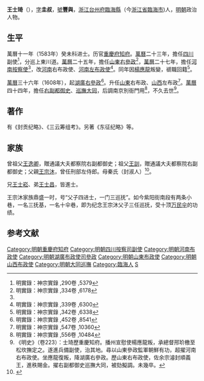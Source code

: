 {{明清人物信息框
| 姓名 = 王士琦
| 原名 =
| 圖片名稱= 
| 圖片大小 =
| 圖片說明 = 
| 最高職務 = 巡撫大同都察院右副都御史
| 國家 = 大明 
| 爵位 =
| 籍貫 = [[浙江承宣布政使司|浙江承宣布政使司]][[台州府|台州府]][[臨海縣|臨海縣]]
| 族裔 = 
| 字號 = 字圭叔，號豐與
| 諡號 =
| 出生日期 = 嘉靖三十年（1551年）
| 出生地點 = 
| 逝世日期 = 萬曆四十六年（1618年）
| 逝世地點 =
| 墓葬 =
| 配偶 = 
| 親屬 = 父[[王宗沐|王宗沐]]<br>兄[[王士崧|王士崧]]、弟[[王士昌|王士昌]]
| 出身 =
* 順天府鄉試第五名
* 萬曆十一年癸未科進士出身
| 經歷 =
| 著作 =  
}}
'''王士琦'''（{{bd|1551年||1618年}}），[[表字|字]]'''圭叔'''，[[號|號]]'''豐與'''，[[浙江承宣布政使司|浙江]][[台州府|台州府]][[臨海縣|臨海縣]]（今[[浙江省|浙江省]][[臨海市|臨海市]])人，[[明朝|明朝]]政治人物。

== 生平 ==
萬曆十一年（1583年）癸未科进士。历官[[重慶府|重慶府]][[知府|知府]]。[[萬曆|萬曆]]二十三年，擔任[[四川|四川]]副使<ref>明實錄：神宗實錄 ,290卷 ,5379</ref>，分巡上東川道。[[萬曆|萬曆]]二十五年，擔任[[山東|山東]][[右參政|右參政]]<ref name="明實錄：神宗實錄 ,334卷 ,6178">明實錄：神宗實錄 ,334卷 ,6178</ref>，[[萬曆|萬曆]]二十七年，擔任[[河南|河南]][[按察使|按察使]]<ref name="明實錄：神宗實錄 ,334卷 ,6178"/>，改[[河南|河南]]右布政使、[[河南|河南]][[左布政使|左布政使]]<ref>明實錄：神宗實錄 ,339卷 ,6300</ref>。同年因[[楊應龍|楊應龍]]叛變，禠職回籍<ref>明實錄：神宗實錄 ,342卷 ,6338</ref>。

[[萬曆|萬曆]]三十六年（1608年），起[[湖廣|湖廣]][[右參政|右參政]]<ref>明實錄：神宗實錄 ,452卷 ,8541</ref>。升任[[山東|山東]]右布政、[[山西|山西]]左布政<ref>明實錄：神宗實錄 ,547卷 ,10360</ref>。[[萬曆|萬曆]]四十四年，擔任[[右副都御史|右副都御史]]、[[巡撫|巡撫]][[大同巡撫|大同]]，后調南京別衙門用<ref>明實錄：神宗實錄 ,556卷 ,10484</ref>，不久去世<ref>《明史》（卷223）：士琦歷重慶知府。播州宣慰使楊應龍叛，承總督邢玠檄至松坎撫定之。遂進兵備副使，治其地。尋以山東參政監軍朝鮮有功，超擢河南右布政使。坐應龍復叛，降湖廣右參政。歷山東右布政使，佐余宗濬封順義王，進秩賜金。擢右副都御史巡撫大同，被劾擬調。未幾卒。</ref>。

==著作==
有《封贡纪略》、《三云筹组考》。另著《东征纪略》等。

==家族==
曾祖父[[王逸卿|王逸卿]]，贈通議大夫都察院右副都御史；祖父[[王訓|王訓]]，贈通議大夫都察院右副都御史；父親[[王宗沐|王宗沐]]，曾任刑部左侍郎。母秦氏（封淑人）<ref>{{Cite book|title=天一阁藏明代科举录选刊 登科录 点校本|last=龚延明主编|first=|publisher=宁波出版社|year=2016|isbn=978-7-5526-2320-8|location=宁波|pages=|quote=《天一閣藏明代科舉錄選刊.登科錄》之《萬曆十一年癸未科殿試登科錄》}}</ref>。

兄[[王士崧|王士崧]]、弟[[王士昌|王士昌]]，皆進士。

王宗沐家族鼎盛一时，号“父子四进士，一门三巡抚”。如今紫阳街南段有两条小巷，一名三抚基，一名十伞巷，即为纪念王宗沐父子三任巡抚，受十顶[[万民伞|万民伞]]的功绩。

==参考文献==
{{reflist}}

{{start box}}
{{s-off}}
{{s-before|[[史记勋|史记勋]]}}
{{s-title|明朝重慶府知府|萬曆年間}}
{{s-after|[[張與行|張與行]]}}
{{end box}}

{{萬曆十一年癸未科殿試金榜}}
{{DEFAULTSORT:Wang王}}
[[Category:明朝重慶府知府|Category:明朝重慶府知府]]
[[Category:明朝四川按察司副使|Category:明朝四川按察司副使]]
[[Category:明朝河南布政使|Category:明朝河南布政使]]
[[Category:明朝湖廣布政使司參政|Category:明朝湖廣布政使司參政]]
[[Category:明朝山東布政使|Category:明朝山東布政使]]
[[Category:明朝山西布政使|Category:明朝山西布政使]]
[[Category:明朝大同巡撫|Category:明朝大同巡撫]]
[[Category:臨海人|Category:臨海人]]
[[Category:王姓|S]]